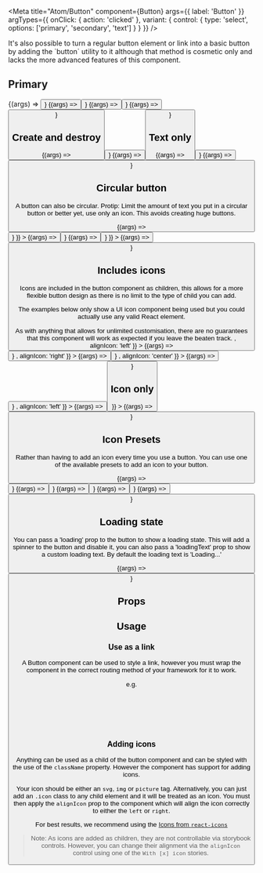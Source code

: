 

<Meta
  title="Atom/Button"
  component={Button}
  args={{
    label: 'Button'
  }}
  argTypes={{
    onClick: { action: 'clicked' },
    variant: {
      control: {
        type: 'select',
        options: ['primary', 'secondary', 'text']
      }
    }
  }}
/>

<Title type="alpha">Button</Title>

<Description of={Button} />

<Tip>
  It's also possible to turn a regular button element or link into a basic
  button by adding the `button` utility to it although that method is cosmetic
  only and lacks the more advanced features of this component.
</Tip>

## Primary

<Canvas withSource="open">
  <Story
    name="Primary"
    args={{
      variant: 'primary',
      label: 'Primary'
    }}
  >
    {(args) => <Button {...args} />}
  </Story>
  <Story
    name="Secondary"
    args={{
      variant: 'secondary',
      label: 'Secondary'
    }}
  >
    {(args) => <Button {...args} />}
  </Story>
  <Story
    name="Tertiary"
    args={{
      variant: 'tertiary',
      label: 'Tertiary'
    }}
  >
    {(args) => <Button {...args} />}
  </Story>
  <Story
    name="Primary (disabled)"
    args={{
      variant: 'primary',
      disabled: true,
      label: 'Primary (disabled)'
    }}
  >
    {(args) => <Button {...args} />}
  </Story>
</Canvas>

## Create and destroy

<Canvas withSource="open">
  <Story
    name="create"
    args={{
      variant: 'create',
      label: 'create'
    }}
  >
    {(args) => <Button {...args} />}
  </Story>
  <Story
    name="destroy"
    args={{
      variant: 'destroy',
      label: 'destroy'
    }}
  >
    {(args) => <Button {...args} />}
  </Story>
</Canvas>

## Text only

<Canvas withSource="open">
  <Story
    name="Text only"
    args={{
      variant: 'text',
      label: 'Text only'
    }}
  >
    {(args) => <Button {...args} />}
  </Story>
  <Story
    name="Text only (disabled)"
    args={{
      variant: 'text',
      disabled: true,
      label: 'Text only (disabled)'
    }}
  >
    {(args) => <Button {...args} />}
  </Story>
</Canvas>

## Circular button

A button can also be circular. Protip: Limit the amount of text you
put in a circular button or better yet, use only an icon. This avoids creating
huge buttons.

<Canvas withSource="open">
  <Story
    name="Circular"
    args={{
      variant: 'primary',
      label: 'add',
      circular: true
    }}
  >
    {(args) => <Button {...args} />}
  </Story>
  <Story
    name="Circular with icon"
    args={{
      variant: 'primary',
      label: 'add',
      circular: true,
      iconOnly: true,
      children: <FaCoffee />
    }}
  >
    {(args) => <Button {...args} />}
  </Story>
  <Story
    name="Circular (disabled)"
    args={{
      variant: 'primary',
      disabled: true,
      label: 'add',
      circular: true
    }}
  >
    {(args) => <Button {...args} />}
  </Story>
  <Story
    name="Circular (destroy)"
    args={{
      variant: 'destroy',
      label: 'destroy',
      circular: true,
      iconOnly: true,
      children: <FaCoffee />
    }}
  >
    {(args) => <Button {...args} />}
  </Story>
</Canvas>

## Includes icons

Icons are included in the button component as children, this allows for a more
flexible button design as there is no limit to the type of child you can add.

The examples below only show a UI icon component being used but you could actually
use any valid React element.

<Tip type="danger">
  As with anything that allows for unlimited customisation, there are no
  guarantees that this component will work as expected if you leave the beaten
  track.
</Tip>

<Canvas withSource="open">
  <Story
    name="With Left Icon"
    args={{
      variant: 'primary',
      children: <FaCoffee />,
      alignIcon: 'left'
    }}
  >
    {(args) => <Button {...args} />}
  </Story>
  <Story
    name="With Right Icon"
    args={{
      variant: 'primary',
      children: <FaCoffee />,
      alignIcon: 'right'
    }}
  >
    {(args) => <Button {...args} />}
  </Story>
  <Story
    name="With Central Icon"
    args={{
      variant: 'primary',
      children: <FaCoffee />,
      alignIcon: 'center'
    }}
  >
    {(args) => <Button {...args} />}
  </Story>
  <Story
    name="With Icon (disabled)"
    args={{
      variant: 'primary',
      disabled: true,
      children: <FaCoffee />,
      alignIcon: 'left'
    }}
  >
    {(args) => <Button {...args} />}
  </Story>
</Canvas>

## Icon only

<Canvas withSource="open">
  <Story
    name="Icon only"
    args={{
      variant: 'primary',
      iconOnly: true,
      children: <FaCoffee />
    }}
  >
    {(args) => <Button {...args} />}
  </Story>
</Canvas>

## Icon Presets

Rather than having to add an icon every time you use a button. You can use one of the
available presets to add an icon to your button.

<Canvas withSource="open">
  <Story
    name="Add icon"
    args={{
      variant: 'create',
      iconOnly: true,
      preset: 'add'
    }}
  >
    {(args) => <Button {...args} />}
  </Story>
  <Story
    name="Edit icon"
    args={{
      variant: 'primary',
      iconOnly: true,
      preset: 'edit'
    }}
  >
    {(args) => <Button {...args} />}
  </Story>
  <Story
    name="delete icon"
    args={{
      variant: 'destroy',
      iconOnly: true,
      preset: 'delete'
    }}
  >
    {(args) => <Button {...args} />}
  </Story>
  <Story
    name="refresh icon"
    args={{
      variant: 'primary',
      iconOnly: true,
      preset: 'refresh'
    }}
  >
    {(args) => <Button {...args} />}
  </Story>
  <Story
    name="close icon"
    args={{
      variant: 'primary',
      iconOnly: true,
      preset: 'close'
    }}
  >
    {(args) => <Button {...args} />}
  </Story>
</Canvas>

## Loading state

You can pass a 'loading' prop to the button to show a loading state. This will
add a spinner to the button and disable it, you can also pass a 'loadingText'
prop to show a custom loading text. By default the loading text is 'Loading...'

<Canvas withSource="open">
  <Story
    name="Loading"
    args={{
      variant: 'primary',
      label: 'Loading',
      loadingIndicator: 'Loading...',
      loading: true
    }}
  >
    {(args) => <Button {...args} />}
  </Story>
</Canvas>

## Props

<ArgsTable of={Button} />

## Usage

### Use as a link

A Button component can be used to style a link, however you must wrap the component
in the correct routing method of your framework for it to work.

e.g.

```jsx
<Link href="/marketplace">
  <Button alignIcon="left">
    <FaArrowLeft /> Return to Home page
  </Button>
</Link>
```

### Adding icons

Anything can be used as a child of the button component and can be styled with
the use of the `className` property. However the component has support for
adding icons.

Your icon should be either an `svg`, `img` or `picture` tag. Alternatively, you
can just add an `.icon` class to any child element and it will be treated as an
icon. You must then apply the `alignIcon` prop to the component which will align
the icon correctly to either the `left` or `right`.

For best results, we recommend using the
[Icons from `react-icons`](https://react-icons.github.io/)

> Note: As icons are added as children, they are not controllable via storybook controls. However,
> you can change their alignment via the `alignIcon` control using one of the `With [x] icon` stories.
